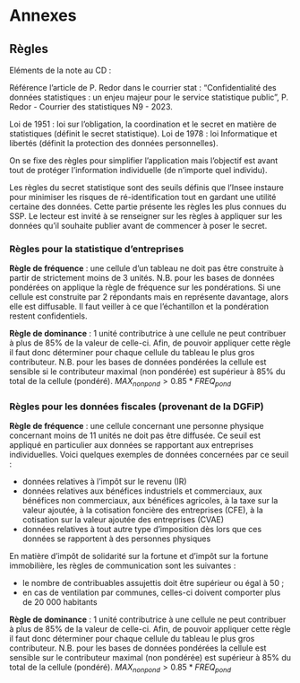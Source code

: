 # Annexes  

## Règles {.sec #sec-regles}

Eléments de la note au CD :

Référence l'article de P. Redor dans le courrier stat : "Confidentialité des données statistiques : un enjeu majeur pour le service statistique public", P. Redor - Courrier des statistiques N9 - 2023.

Loi de 1951 : loi sur l'obligation, la coordination et le secret en matière de statistiques (définit le secret statistique).
Loi de 1978 : loi Informatique et libertés (définit la protection des données personnelles).

On se fixe des règles pour simplifier l'application mais l'objectif est avant tout de protéger l'information individuelle (de n'importe quel individu).

Les règles du secret statistique sont des seuils définis que l'Insee instaure pour minimiser les risques de ré-identification tout en gardant une utilité certaine des données. Cette partie présente les règles les plus connues du SSP. Le lecteur est invité à se renseigner sur les règles à appliquer sur les données qu'il souhaite publier avant de commencer à poser le secret.

### Règles pour la statistique d'entreprises

**Règle de fréquence** : une cellule d'un tableau ne doit pas être construite à partir de strictement moins de 3 unités. N.B. pour les bases de données pondérées on applique la règle de fréquence sur les pondérations. Si une cellule est construite par 2 répondants mais en représente davantage, alors elle est diffusable. Il faut veiller à ce que l'échantillon et la pondération restent confidentiels.

**Règle de dominance** : 1 unité contributrice à une cellule ne peut contribuer à plus de 85% de la valeur de celle-ci. Afin, de pouvoir appliquer cette règle il faut donc déterminer pour chaque cellule du tableau le plus gros contributeur. N.B. pour les bases de données pondérées la cellule est sensible si le contributeur maximal (non pondérée) est supérieur à 85% du total de la cellule (pondéré). $MAX_{nonpond} > 0.85*FREQ_{pond}$

### Règles pour les données fiscales (provenant de la DGFiP)

**Règle de fréquence** : une cellule concernant une personne physique concernant moins de 11 unités ne doit pas être diffusée. Ce seuil est appliqué en particulier aux données se rapportant aux entreprises individuelles. Voici quelques exemples de données concernées par ce seuil :

-   données relatives à l'impôt sur le revenu (IR)
-   données relatives aux bénéfices industriels et commerciaux, aux bénéfices non commerciaux, aux bénéfices agricoles, à la taxe sur la valeur ajoutée, à la cotisation foncière des entreprises (CFE), à la cotisation sur la valeur ajoutée des entreprises (CVAE)
-   données relatives à tout autre type d'imposition dès lors que ces données se rapportent à des personnes physiques

En matière d'impôt de solidarité sur la fortune et d'impôt sur la fortune immobilière, les règles de communication sont les suivantes :

-   le nombre de contribuables assujettis doit être supérieur ou égal à 50 ;
-   en cas de ventilation par communes, celles-ci doivent comporter plus de 20 000 habitants

**Règle de dominance** : 1 unité contributrice à une cellule ne peut contribuer à plus de 85% de la valeur de celle-ci. Afin, de pouvoir appliquer cette règle il faut donc déterminer pour chaque cellule du tableau le plus gros contributeur. N.B. pour les bases de données pondérées la cellule est sensible sur le contributeur maximal (non pondérée) est supérieur à 85% du total de la cellule (pondéré). $MAX_{nonpond} > 0.85*FREQ_{pond}$

